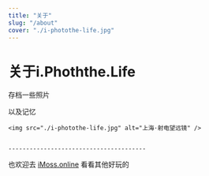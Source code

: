 ```yaml
---
title: "关于"
slug: "/about"
cover: "./i-photothe-life.jpg"
---
```


# 关于i.Phoththe.Life

存档一些照片

以及记忆



    <img src="./i-photothe-life.jpg" alt="上海·射电望远镜" />


    ---------------------------------------


也欢迎去 [iMoss.online](https://imoss.online "iMoss.online") 看看其他好玩的


